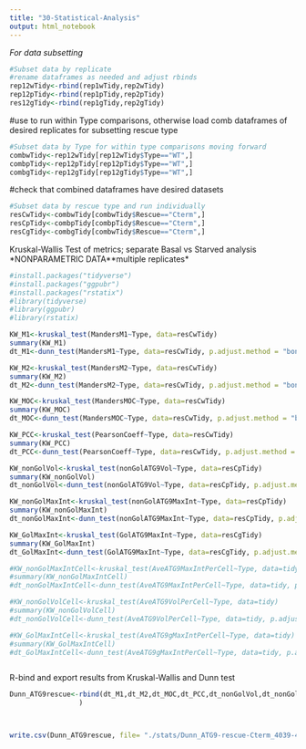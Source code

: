 ```yaml
---
title: "30-Statistical-Analysis"
output: html_notebook
---
```

*For data subsetting*
```r
#Subset data by replicate
#rename dataframes as needed and adjust rbinds
rep12wTidy<-rbind(rep1wTidy,rep2wTidy)
rep12pTidy<-rbind(rep1pTidy,rep2pTidy)
res12gTidy<-rbind(rep1gTidy,rep2gTidy)
```

#use to run within Type comparisons, otherwise load comb dataframes of desired replicates for subsetting rescue type
```r
#Subset data by Type for within type comparisons moving forward
combwTidy<-rep12wTidy[rep12wTidy$Type=="WT",]
combpTidy<-rep12pTidy[rep12pTidy$Type=="WT",]
combgTidy<-rep12gTidy[rep12gTidy$Type=="WT",]
```

#check that combined dataframes have desired datasets
```r
#Subset data by rescue type and run individually
resCwTidy<-combwTidy[combwTidy$Rescue=="Cterm",]
resCpTidy<-combpTidy[combpTidy$Rescue=="Cterm",]
resCgTidy<-combgTidy[combwTidy$Rescue=="Cterm",]
```

Kruskal-Wallis Test of metrics; separate Basal vs Starved analysis
*NONPARAMETRIC DATA**multiple replicates*
```r

#install.packages("tidyverse")
#install.packages("ggpubr")
#install.packages("rstatix")
#library(tidyverse)
#library(ggpubr)
#library(rstatix)

KW_M1<-kruskal_test(MandersM1~Type, data=resCwTidy)
summary(KW_M1)
dt_M1<-dunn_test(MandersM1~Type, data=resCwTidy, p.adjust.method = "bonferroni")

KW_M2<-kruskal_test(MandersM2~Type, data=resCwTidy)
summary(KW_M2)
dt_M2<-dunn_test(MandersM2~Type, data=resCwTidy, p.adjust.method = "bonferroni")

KW_MOC<-kruskal_test(MandersMOC~Type, data=resCwTidy)
summary(KW_MOC)
dt_MOC<-dunn_test(MandersMOC~Type, data=resCwTidy, p.adjust.method = "bonferroni")

KW_PCC<-kruskal_test(PearsonCoeff~Type, data=resCwTidy)
summary(KW_PCC)
dt_PCC<-dunn_test(PearsonCoeff~Type, data=resCwTidy, p.adjust.method = "bonferroni")

KW_nonGolVol<-kruskal_test(nonGolATG9Vol~Type, data=resCpTidy)
summary(KW_nonGolVol)
dt_nonGolVol<-dunn_test(nonGolATG9Vol~Type, data=resCpTidy, p.adjust.method = "bonferroni")

KW_nonGolMaxInt<-kruskal_test(nonGolATG9MaxInt~Type, data=resCpTidy)
summary(KW_nonGolMaxInt)
dt_nonGolMaxInt<-dunn_test(nonGolATG9MaxInt~Type, data=resCpTidy, p.adjust.method = "bonferroni")

KW_GolMaxInt<-kruskal_test(GolATG9MaxInt~Type, data=resCgTidy)
summary(KW_GolMaxInt)
dt_GolMaxInt<-dunn_test(GolATG9MaxInt~Type, data=resCgTidy, p.adjust.method = "bonferroni")

#KW_nonGolMaxIntCell<-kruskal_test(AveATG9MaxIntPerCell~Type, data=tidy)
#summary(KW_nonGolMaxIntCell)
#dt_nonGolMaxIntCell<-dunn_test(AveATG9MaxIntPerCell~Type, data=tidy, p.adjust.method = "bonferroni")

#KW_nonGolVolCell<-kruskal_test(AveATG9VolPerCell~Type, data=tidy)
#summary(KW_nonGolVolCell)
#dt_nonGolVolCell<-dunn_test(AveATG9VolPerCell~Type, data=tidy, p.adjust.method = "bonferroni")

#KW_GolMaxIntCell<-kruskal_test(AveATG9gMaxIntPerCell~Type, data=tidy)
#summary(KW_GolMaxIntCell)
#dt_GolMaxIntCell<-dunn_test(AveATG9gMaxIntPerCell~Type, data=tidy, p.adjust.method = "bonferroni")



```


R-bind and export results from Kruskal-Wallis and Dunn test
```r
Dunn_ATG9rescue<-rbind(dt_M1,dt_M2,dt_MOC,dt_PCC,dt_nonGolVol,dt_nonGolMaxInt,dt_GolMaxInt#,dt_nonGolMaxIntCell,dt_nonGolVolCell,dt_GolMaxIntCell
                 )



write.csv(Dunn_ATG9rescue, file= "./stats/Dunn_ATG9-rescue-Cterm_4039-4040-4041_14Jul22.csv")

```
